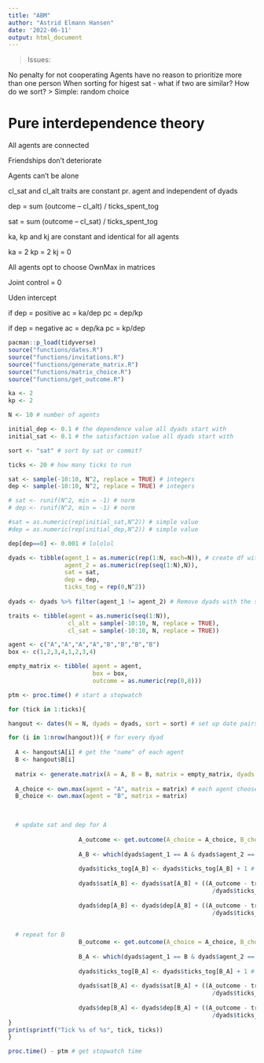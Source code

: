 ```yaml
---
title: "ABM"
author: "Astrid Elmann Hansen"
date: '2022-06-11'
output: html_document
---
```



> Issues:

No penalty for not cooperating
Agents have no reason to prioritize more than one person
When sorting for higest sat - what if two are similar? How do we sort?
> Simple: random choice


# Pure interdependence theory

All agents are connected

Friendships don't deteriorate

Agents can't be alone

cl_sat and cl_alt traits are constant pr. agent and independent of dyads

dep = sum (outcome – cl_alt) / ticks_spent_tog

sat = sum (outcome – cl_sat) / ticks_spent_tog
    
ka, kp and kj are constant and identical for all agents

ka = 2
kp = 2
kj = 0

All agents opt to choose OwnMax in matrices

Joint control = 0

Uden intercept

if dep = positive
  ac = ka/dep
  pc = dep/kp
  
if dep = negative
  ac = dep/ka
  pc = kp/dep



```r
pacman::p_load(tidyverse)
source("functions/dates.R")
source("functions/invitations.R")
source("functions/generate_matrix.R")
source("functions/matrix_choice.R")
source("functions/get_outcome.R")
```

```r
ka <- 2
kp <- 2

N <- 10 # number of agents

initial_dep <- 0.1 # the dependence value all dyads start with
initial_sat <- 0.1 # the satisfaction value all dyads start with

sort <- "sat" # sort by sat or commit?

ticks <- 20 # how many ticks to run
```


```r
sat <- sample(-10:10, N^2, replace = TRUE) # integers 
dep <- sample(-10:10, N^2, replace = TRUE) # integers 

# sat <- runif(N^2, min = -1) # norm 
# dep <- runif(N^2, min = -1) # norm 

#sat = as.numeric(rep(initial_sat,N^2)) # simple value
#dep = as.numeric(rep(initial_dep,N^2)) # simple value

dep[dep==0] <- 0.001 # lololol

dyads <- tibble(agent_1 = as.numeric(rep(1:N, each=N)), # create df with dyads and inital values
                agent_2 = as.numeric(rep(seq(1:N),N)),
                sat = sat,
                dep = dep,
                ticks_tog = rep(0,N^2))
  
dyads <- dyads %>% filter(agent_1 != agent_2) # Remove dyads with the same agent twice
```

```r
traits <- tibble(agent = as.numeric(seq(1:N)),
                 cl_alt = sample(-10:10, N, replace = TRUE),
                 cl_sat = sample(-10:10, N, replace = TRUE))
```


```r
agent <- c("A","A","A","A","B","B","B","B")
box <- c(1,2,3,4,1,2,3,4)

empty_matrix <- tibble( agent = agent,
                        box = box,
                        outcome = as.numeric(rep(0,8)))
```

```r
ptm <- proc.time() # start a stopwatch

for (tick in 1:ticks){

hangout <- dates(N = N, dyads = dyads, sort = sort) # set up date pairs

for (i in 1:nrow(hangout)){ # for every dyad
  
  A <- hangout$A[i] # get the "name" of each agent
  B <- hangout$B[i]
  
  matrix <- generate.matrix(A = A, B = B, matrix = empty_matrix, dyads = dyads, ka = ka, kp = kp) # generate matrix
  
  A_choice <- own.max(agent = "A", matrix = matrix) # each agent chooses
  B_choice <- own.max(agent = "B", matrix = matrix)

  
  
  # update sat and dep for A
  
                    A_outcome <- get.outcome(A_choice = A_choice, B_choice = B_choice, matrix = matrix, agent = "A") # get outcome
                  
                    A_B <- which(dyads$agent_1 == A & dyads$agent_2 == B) # find the row no for the relevant dyad
                  
                    dyads$ticks_tog[A_B] <- dyads$ticks_tog[A_B] + 1 # add a tick to ticks spent together
                    
                    dyads$sat[A_B] <- dyads$sat[A_B] + ((A_outcome - traits$cl_sat[A]) # update sat
                                                          /dyads$ticks_tog[A_B])
                    
                    dyads$dep[A_B] <- dyads$dep[A_B] + ((A_outcome - traits$cl_alt[A]) # update dep
                                                          /dyads$ticks_tog[A_B])
                    
  
  # repeat for B
                    B_outcome <- get.outcome(A_choice = A_choice, B_choice = B_choice, matrix = matrix, agent = "B") # get outcome
    
                    B_A <- which(dyads$agent_1 == B & dyads$agent_2 == A) # find the row no for the relevant dyad
                    
                    dyads$ticks_tog[B_A] <- dyads$ticks_tog[B_A] + 1 # add a tick to ticks spent together
                    
                    dyads$sat[B_A] <- dyads$sat[B_A] + ((A_outcome - traits$cl_sat[B]) # update sat
                                                          /dyads$ticks_tog[B_A])
                    
                    dyads$dep[B_A] <- dyads$dep[B_A] + ((A_outcome - traits$cl_alt[B]) # update dep
                                                          /dyads$ticks_tog[B_A])
}
print(sprintf("Tick %s of %s", tick, ticks))
}

proc.time() - ptm # get stopwatch time
```
